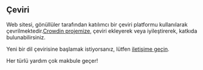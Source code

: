 <script>
</script>

## <Languages size="18" class="mr-1 inline-block align-baseline" />Çeviri

Web sitesi, gönüllüler tarafından katılımcı bir çeviri platformu kullanılarak çevrilmektedir.<a href="https://crowdin.com/project/gpxstudio" target="_blank">Crowdin projemize</a>, çeviri ekleyerek veya iyileştirerek, katkıda bulunabilirsiniz.

Yeni bir dil çevirisine başlamak istiyorsanız, lütfen <a href="#contact">iletişime geçin</a>.

Her türlü yardım çok makbule geçer!
